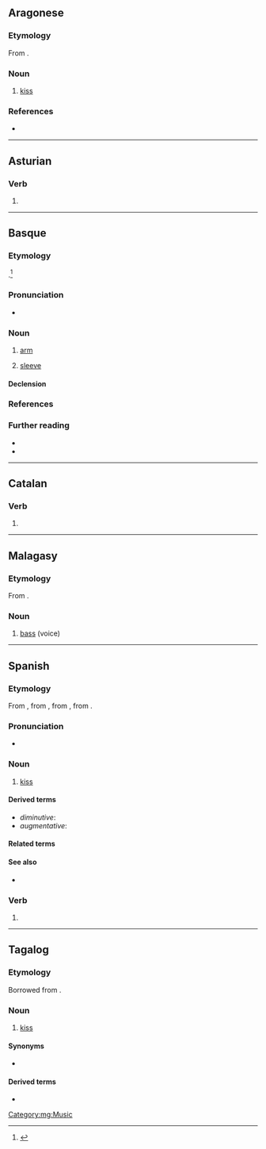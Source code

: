 {{also|besó|běšo}}
==Aragonese==

===Etymology===
From {{inh|an|la|basium}}.

===Noun===
{{an-noun|m|besos}}

# [[kiss]]

===References===
* {{R:DBLA}}

----

==Asturian==

===Verb===
{{ast-verb form}}

# {{inflection of|ast|besar||1|s|pres|ind}}

----

==Basque==

{{picdic|image=Arm_flex_supinate.jpg
|width=240
|height=310
|labels=
{{picdiclabel|eu|color=white|fontsize=12|posx=290|posy=190|link=sorbalda|align=right}}
{{picdiclabel|eu|color=white|fontsize=12|posx=150|posy=240|link=besondo}}
{{picdiclabel|eu|color=white|fontsize=12|posx=60|posy=235|link=ukondu}}
{{picdiclabel|eu|color=white|fontsize=12|posx=95|posy=150|link=besaurre}}
{{picdiclabel|eu|color=white|fontsize=12|posx=200|posy=90|link=eskumutur|align=right}}
{{picdiclabel|eu|color=white|fontsize=12|posx=170|posy=65|link=esku}}
|detail1=Click on labels in the image}}

===Etymology===
{{unk|eu}}.<ref>{{R:EDB|137}}</ref>

===Pronunciation===
* {{eu-IPA}}

===Noun===
{{eu-noun|in}}

# [[arm]]
#: {{usex|eu|Zure '''besoek''' gihar gehiegi dituzte, higuin pixka bat egiten dute.|Your '''arms''' are too muscled, they’re a bit disgusting.}}
# [[sleeve]]
#: {{usex|eu|Jaka honen '''besoak''' luzeegiak dira niretzat.|This jacket’s '''sleeves''' are too long for me.}}
#: {{syn|eu|mahuka|manga}}

====Declension====
{{eu-decl-noun|ending=V|form=inanim}}

===References===
<references/>

===Further reading===
* {{R:EH}}
* {{R:OEH}}

----

==Catalan==

===Verb===
{{head|ca|verb form}}

# {{ca-verb form of|p=1|n=sg|t=pres|m=ind|besar}}

----

==Malagasy==

===Etymology===
From {{bor|mg|en|bass}}.

===Noun===
{{head|mg|nouns}}

# [[bass]] (voice)

[[Category:mg:Music]]

----

==Spanish==

===Etymology===
From {{inh|es|osp|-}}, from {{inh|es|VL.||*baisu(m)}}, from {{inh|es|la|bāsium}}, from {{der|es|ine-pro|*bu}}.

===Pronunciation===
{{es-IPA}}
* {{hyph|es|be|so}}

===Noun===
{{es-noun|m}}

# [[kiss]]

====Derived terms====
* ''diminutive'': '''{{l|es|besito}}'''
* ''augmentative'': '''{{l|es|besote}}'''
{{col3|es
|beso blanco
|beso con lengua
|beso francés
|beso negro
|comer a besos
}}

====Related terms====
{{rel3
|es|besar
|besucar
|besuquear
}}

====See also====
* {{l|es|ósculo}}

===Verb===
{{head|es|verb form}}

# {{es-verb form of|ending=ar|mood=indicative|tense=present|pers=1|number=singular|besar}}

----

==Tagalog==

===Etymology===
Borrowed from {{bor|tl|es|beso}}.

===Noun===
{{head|tl|noun}}

# [[kiss]]

====Synonyms====
* {{l|tl|halik}}

====Derived terms====
* {{l|tl|bumeso}}